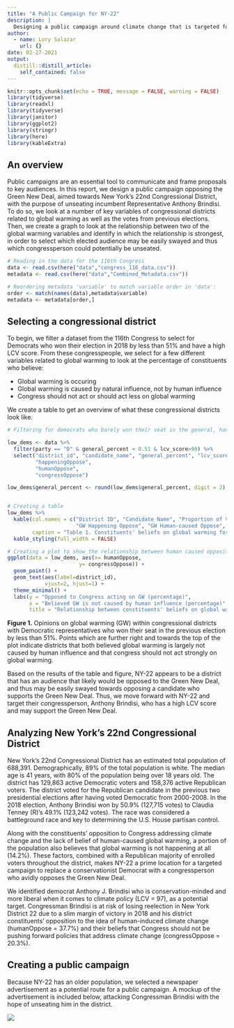 ```yaml
---
title: "A Public Campaign for NY-22"
description: |
  Designing a public campaign around climate change that is targeted for maximum political effect for the opposing side of the proposal, using New York's 22nd district as an example.
author:
  - name: Lory Salazar
    url: {}
date: 02-27-2021
output:
  distill::distill_article:
    self_contained: false
---
```



```r
knitr::opts_chunk$set(echo = TRUE, message = FALSE, warning = FALSE)
library(tidyverse) 
library(readxl) 
library(tidyverse) 
library(janitor) 
library(ggplot2) 
library(stringr) 
library(here)
library(kableExtra)
```

## An overview
Public campaigns are an essential tool to communicate and frame proposals to key audiences. In this report, we design a public campaign opposing the Green New Deal, aimed towards New York's 22nd Congressional District, with the purpose of unseating incumbent Representative Anthony Brindisi. To do so, we look at a number of key variables of congressional districts related to global warming as well as the votes from previous elections. Then, we create a graph to look at the relationship between two of the global warming variables and identify in which the relationship is strongest, in order to select which elected audience may be easily swayed and thus which congressperson could potentially be unseated.


```r
# Reading in the data for the 116th Congress
data <- read.csv(here("data","congress_116_data.csv"))
metadata <- read.csv(here("data","Combined_Metadata.csv"))

# Reordering metadata 'variable' to match variable order in 'data':
order <- match(names(data),metadata$variable)
metadata <- metadata[order,]
```

## Selecting a congressional district
To begin, we filter a dataset from the 116th Congress to select for Democrats who won their election in 2018 by less than 51% and have a high LCV score. From these congresspeople, we select for a few different variables related to global warming to look at the percentage of constituents who believe:

- Global warming is occuring
- Global warming is caused by natural influence, not by human influence
- Congress should not act or should act less on global warming

We create a table to get an overview of what these congressional districts look like.

```r
# Filtering for democrats who barely won their seat in the general, have a high lcv score and have high opposition of key GW variables

low_dems <- data %>% 
  filter(party == "D" & general_percent < 0.51 & lcv_score>90) %>% 
  select("district_id", "candidate_name", "general_percent", "lcv_score", 
         "happeningOppose", 
         "humanOppose", 
         "congressOppose")

low_dems$general_percent <- round(low_dems$general_percent, digit = 2)


# Creating a table
low_dems %>% 
  kable(col.names = c("District ID", "Candidate Name", "Proportion of Votes Won", "LCV Score", 
                      "GW Happening Oppose", "GW Human-caused Oppose", "Congress Oppose"),
        caption = "Table 1. Constituents' beliefs on global warming for congressional districts with Democratic candidates who won their election by less than 51%." ) %>% 
  kable_styling(full_width = FALSE)

```


```r
# Creating a plot to show the relationship between human caused opposition and congress opposition
ggplot(data = low_dems, aes(x= humanOppose, 
                       y= congressOppose)) + 
  geom_point() +
  geom_text(aes(label=district_id),
            vjust=2, hjust=1) +
  theme_minimal() + 
  labs(y = "Opposed to Congress acting on GW (percentage)",
       x = "Believed GW is not caused by human influence (percentage)",
       title = "Relationship between constituents' beliefs on global warming (GW)\nvariables, by congressional districts")
```

**Figure 1.** Opinions on global warming (GW) within congressional districts with Democratic representatives who won their seat in the previous election by less than 51%. Points which are further right and towards the top of the plot indicate districts that both believed global warming is largely not caused by human influence and that congress should not act strongly on global warming.

Based on the results of the table and figure, NY-22 appears to be a district that has an audience that likely would be opposed to the Green New Deal, and thus may be easily swayed towards opposing a candidate who supports the Green New Deal. Thus, we move forward with NY-22 and target their congressperson, Anthony Brindisi, who has a high LCV score and may support the Green New Deal. 

## Analyzing New York's 22nd Congressional District

New York’s 22nd Congressional District has an estimated total population of 688,391. Demographically, 89% of the total population is white. The median age is 41 years, with 80% of the population being over 18 years old. The district has 129,863 active Democratic voters and 158,376 active Republican voters. The district voted for the Republican candidate in the previous two presidential elections after having voted Democratic from 2000-2008. In the 2018 election, Anthony Brindisi won by 50.9% (127,715 votes) to Claudia Tenney (R)'s 49.1% (123,242 votes). The race was considered a battleground race and key to determining the U.S. House partisan control. 

Along with the constituents’ opposition to Congress addressing climate change and the lack of belief of human-caused global warming, a portion of the population also believes that global warming is not happening at all (14.2%). These factors, combined with a Republican majority of enrolled voters throughout the district, makes NY-22 a prime location for a targeted campaign to replace a conservationist Democrat with a congressperson who avidly opposes the Green New Deal.

We identified democrat Anthony J. Brindisi who is conservation-minded and more liberal when it comes to climate policy (LCV = 97), as a potential target. 
Congressman Brindisi is at risk of losing reelection in New York District 22 due to a slim margin of victory in 2018 and his district constituents' opposition to the idea of human-induced climate change (humanOppose = 37.7%) and their beliefs that Congress should not be pushing forward policies that address climate change (congressOppose = 20.3%). 

## Creating a public campaign
Because NY-22 has an older population, we selected a newspaper advertisement as a potential route for a public campaign. A mockup of the advertisement is included below, attacking Congressman Brindisi with the hope of unseating him in the district. 


![](campaign.png)

